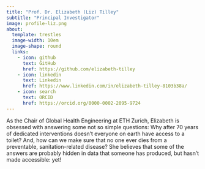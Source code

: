 ```yaml
---
title: "Prof. Dr. Elizabeth (Liz) Tilley"
subtitle: "Principal Investigator"
image: profile-liz.png
about:
  template: trestles
  image-width: 10em
  image-shape: round
  links:
    - icon: github
      text: GitHub
      href: https://github.com/elizabeth-tilley
    - icon: linkedin
      text: Linkedin
      href: https://www.linkedin.com/in/elizabeth-tilley-8103b38a/
    - icon: search
      text: ORCID
      href: https://orcid.org/0000-0002-2095-9724
---
```


As the Chair of Global Health Engineering at ETH Zurich, Elizabeth is obsessed with answering some not so simple questions: Why after 70 years of dedicated interventions doesn’t everyone on earth have access to a toilet? And, how can we make sure that no one ever dies from a preventable, sanitation-related disease? She believes that some of the answers are probably hidden in data that someone has produced, but hasn’t made accessible: yet!
